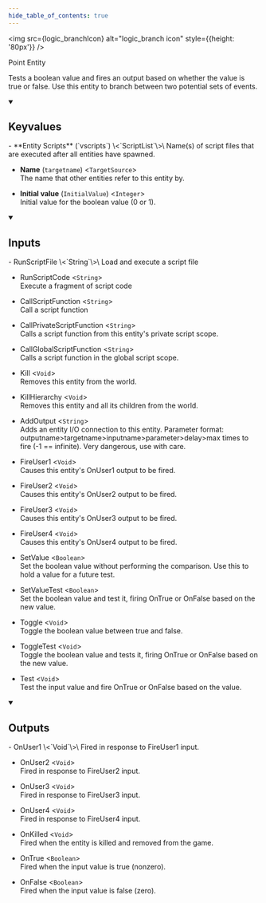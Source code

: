 ```yaml
---
hide_table_of_contents: true
---
```


<!---
!!!!!!
THIS PAGE IS AUTOGENERATED FROM GAME FGD DEFINITIONS!
DO NOT EDIT MANUALLY!
!!!!!!

In order to make edits, you can make an annotation file in /fgd_dump_overrides
-->



<img src={logic_branchIcon} alt="logic_branch icon" style={{height: '80px'}} />

Point Entity

Tests a boolean value and fires an output based on whether the value is true or false. Use this entity to branch between two potential sets of events.

<details open>
<summary><h2>Keyvalues</h2></summary>
- **Entity Scripts** (`vscripts`) \<`ScriptList`\>\
Name(s) of script files that are executed after all entities have spawned.

- **Name** (`targetname`) \<`TargetSource`\>\
The name that other entities refer to this entity by.

- **Initial value** (`InitialValue`) \<`Integer`\>\
Initial value for the boolean value (0 or 1).


 </details>
<details open>
<summary><h2>Inputs</h2></summary>
- RunScriptFile \<`String`\>\
Load and execute a script file

- RunScriptCode \<`String`\>\
Execute a fragment of script code

- CallScriptFunction \<`String`\>\
Call a script function

- CallPrivateScriptFunction \<`String`\>\
Calls a script function from this entity's private script scope.

- CallGlobalScriptFunction \<`String`\>\
Calls a script function in the global script scope.

- Kill \<`Void`\>\
Removes this entity from the world.

- KillHierarchy \<`Void`\>\
Removes this entity and all its children from the world.

- AddOutput \<`String`\>\
Adds an entity I/O connection to this entity. Parameter format: outputname&gt;targetname>inputname&gt;parameter&gt;delay&gt;max times to fire (-1 == infinite). Very dangerous, use with care.

- FireUser1 \<`Void`\>\
Causes this entity's OnUser1 output to be fired.

- FireUser2 \<`Void`\>\
Causes this entity's OnUser2 output to be fired.

- FireUser3 \<`Void`\>\
Causes this entity's OnUser3 output to be fired.

- FireUser4 \<`Void`\>\
Causes this entity's OnUser4 output to be fired.

- SetValue \<`Boolean`\>\
Set the boolean value without performing the comparison. Use this to hold a value for a future test.

- SetValueTest \<`Boolean`\>\
Set the boolean value and test it, firing OnTrue or OnFalse based on the new value.

- Toggle \<`Void`\>\
Toggle the boolean value between true and false.

- ToggleTest \<`Void`\>\
Toggle the boolean value and tests it, firing OnTrue or OnFalse based on the new value.

- Test \<`Void`\>\
Test the input value and fire OnTrue or OnFalse based on the value.


 </details>
<details open>
<summary><h2>Outputs</h2></summary>
- OnUser1 \<`Void`\>\
Fired in response to FireUser1 input.

- OnUser2 \<`Void`\>\
Fired in response to FireUser2 input.

- OnUser3 \<`Void`\>\
Fired in response to FireUser3 input.

- OnUser4 \<`Void`\>\
Fired in response to FireUser4 input.

- OnKilled \<`Void`\>\
Fired when the entity is killed and removed from the game.

- OnTrue \<`Boolean`\>\
Fired when the input value is true (nonzero).

- OnFalse \<`Boolean`\>\
Fired when the input value is false (zero).


 </details>
